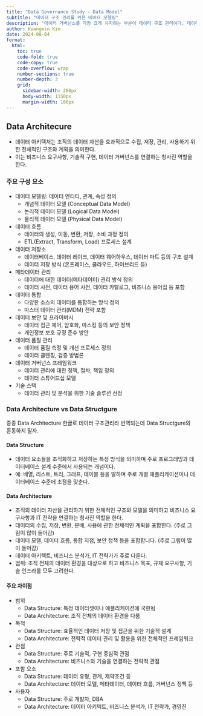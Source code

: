```yaml
---
title: "Data Governance Study - Data Model"
subtitle: "데이터 구조 관리를 위한 데이터 모델링"
description: "데이터 거버넌스를 가장 크게 차지하는 부분이 데이터 구조 관리이다. 데이터 구조 관리를 위해 가장 먼저 선행되고 데이터 엔지니어 실무자들이 프로젝트 초기에 공수를 들이는 과정이 Data Modeling이다."
author: Kwangmin Kim
date: 2024-08-04
format: 
  html:
    toc: true  
    code-fold: true
    code-copy: true
    code-overflow: wrap
    number-sections: true
    number-depth: 3
    grid:
      sidebar-width: 200px
      body-width: 1150px
      margin-width: 100px
---
```


## Data Architecure

* 데이터 아키텍처는 조직의 데이터 자산을 효과적으로 수집, 저장, 관리, 사용하기 위한 전체적인 구조와 계획을 의미한다. 
* 이는 비즈니스 요구사항, 기술적 구현, 데이터 거버넌스를 연결하는 청사진 역할을 한다.

### 주요 구성 요소

* 데이터 모델링: 데이터 엔티티, 관계, 속성 정의
  * 개념적 데이터 모델 (Conceptual Data Model)
  * 논리적 데이터 모델 (Logical Data Model)
  * 물리적 데이터 모델 (Physical Data Model) 
* 데이터 흐름
  * 데이터의 생성, 이동, 변환, 저장, 소비 과정 정의
  * ETL(Extract, Transform, Load) 프로세스 설계
* 데이터 저장소
  * 데이터베이스, 데이터 레이크, 데이터 웨어하우스, 데이터 마트 등의 구조 설계
  * 데이터 저장 방식 (온프레미스, 클라우드, 하이브리드 등)
* 메타데이터 관리
  * 데이터에 대한 데이터(메타데이터) 관리 방식 정의
  * 데이터 사전, 데이터 용어 사전, 데이터 카탈로그, 비즈니스 용어집 등 포함
* 데이터 통합
  * 다양한 소스의 데이터를 통합하는 방식 정의
  * 마스터 데이터 관리(MDM) 전략 포함
* 데이터 보안 및 프라이버시
  * 데이터 접근 제어, 암호화, 마스킹 등의 보안 정책
  * 개인정보 보호 규정 준수 방안
* 데이터 품질 관리
  * 데이터 품질 측정 및 개선 프로세스 정의
  * 데이터 클렌징, 검증 방법론
* 데이터 거버넌스 프레임워크
  * 데이터 관리에 대한 정책, 절차, 책임 정의
  * 데이터 스튜어드십 모델
* 기술 스택
  * 데이터 관리 및 분석을 위한 기술 솔루션 선정

### Data Architecture vs Data Structgure

종종 Data Architecture 한글로 데이터 구조관리라 번역되는데 Data Structgure와 혼동하지 말자.

#### Data Structure

* 데이터 요소들을 조직화하고 저장하는 특정 방식을 의미하며 주로 프로그래밍과 데이터베이스 설계 수준에서 사용되는 개념이다.
* 예: 배열, 리스트, 트리, 그래프, 테이블 등을 말하며 주로 개별 애플리케이션이나 데이터베이스 수준에 초점을 맞춘다.

#### Data Architecture

* 조직의 데이터 자산을 관리하기 위한 전체적인 구조와 모델을 의미하고 비즈니스 요구사항과 IT 전략을 연결하는 청사진 역할을 한다.
* 데이터의 수집, 저장, 변환, 분배, 사용에 관한 전체적인 계획을 포함한다. (주로 그림이 많이 들어감)
* 데이터 모델, 데이터 흐름, 통합 지점, 보안 정책 등을 포함합니다. (주로 그림이 많이 들어감)
* 데이터 아키텍트, 비즈니스 분석가, IT 전략가가 주로 다룬다.
* 범위: 조직 전체의 데이터 환경을 대상으로 하고 비즈니스 목표, 규제 요구사항, 기술 인프라를 모두 고려한다.

#### 주요 차이점

* 범위
  * Data Structure: 특정 데이터셋이나 애플리케이션에 국한됨
  * Data Architecture: 조직 전체의 데이터 환경을 다룸
* 목적
  * Data Structure: 효율적인 데이터 저장 및 접근을 위한 기술적 설계
  * Data Architecture: 전략적 데이터 관리 및 활용을 위한 전체적인 프레임워크
* 관점
  * Data Structure: 주로 기술적, 구현 중심적 관점
  * Data Architecture: 비즈니스와 기술을 연결하는 전략적 관점
* 포함 요소
  * Data Structure: 데이터 유형, 관계, 제약조건 등
  * Data Architecture: 데이터 모델, 메타데이터, 데이터 흐름, 거버넌스 정책 등
* 사용자
  * Data Structure: 주로 개발자, DBA
  * Data Architecture: 데이터 아키텍트, 비즈니스 분석가, IT 전략가, 경영진



